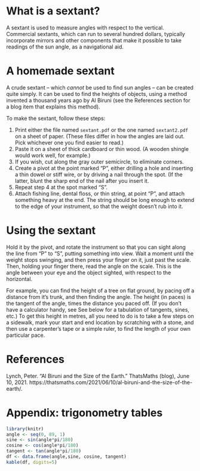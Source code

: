 # What is a sextant?

A sextant is used to measure angles with respect to the vertical. Commercial
sextants, which can run to several hundred dollars, typically incorporate
mirrors and other components that make it possible to take readings of the sun
angle, as a navigational aid.

# A homemade sextant

A crude sextant -- which *cannot* be used to find sun angles -- can be created
quite simply.  It can be used to find the heights of objects, using a method
invented a thousand years ago by Al Biruni  (see the References section for
a blog item that explains this method).

To make the sextant, follow these steps:

1. Print either the file named `sextant.pdf` or the one named `sextant2.pdf` on
   a sheet of paper. (These files differ in how the angles are laid out. Pick
   whichever one you find easier to read.)
2. Paste it on a sheet of thick cardboard or thin wood.  (A wooden shingle
   would work well, for example.)
3. If you wish, cut along the gray outer semicircle, to eliminate corners.
4. Create a pivot at the point marked "P", either drilling a hole and inserting
   a thin dowel or stiff wire, or by driving a nail through the spot.  (If the
   latter, blunt the sharp end of the nail after you insert it.
5. Repeat step 4 at the spot marked "S".
6. Attach fishing line, dental floss, or thin string, at point "P", and attach
   something heavy at the end.  The string should be long enough to extend to
   the edge of your instrument, so that the weight doesn't rub into it.

# Using the sextant

Hold it by the pivot, and rotate the instrument so that you can sight along the
line from "P" to "S", putting something into view.  Wait a moment until the
weight stops swinging, and then press your finger on it, just past the scale.
Then, holding your finger there, read the angle on the scale.  This is the
angle between your eye and the object sighted, with respect to the horizontal.

For example, you can find the height of a tree on flat ground, by pacing off
a distance from it's trunk, and then finding the angle. The height (in paces)
is the tangent of the angle, times the distance you paced off.  (If you don't
have a calculator handy, see See below for a tabulation of tangents, sines,
etc.)  To get this height in metres, all you need to do is to take a few steps
on a sidewalk, mark your start and end location by scratching with a stone, and
then use a carpenter's tape or a simple ruler, to find the length of your own
particular pace.

# References

Lynch, Peter. “Al Biruni and the Size of the Earth.” ThatsMaths (blog), June
10, 2021.
https://thatsmaths.com/2021/06/10/al-biruni-and-the-size-of-the-earth/.


# Appendix: trigonometry tables

```r
library(knitr)
angle <- seq(0, 89, 1)
sine <- sin(angle*pi/180)
cosine <- cos(angle*pi/180)
tangent <- tan(angle*pi/180)
df <- data.frame(angle,sine, cosine, tangent)
kable(df, digits=5)
```
